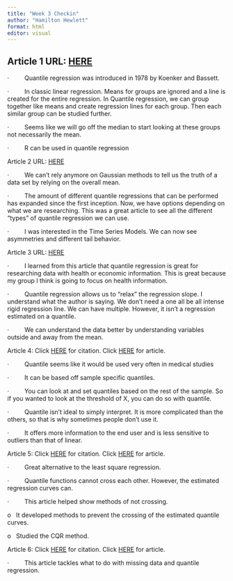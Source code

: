 ```yaml
---
title: "Week 3 Checkin"
author: "Hamilton Hewlett"
format: html
editor: visual
---
```


## Article 1 URL: [HERE](https://uwf-flvc.primo.exlibrisgroup.com/discovery/fulldisplay?docid=cdi_proquest_miscellaneous_38368363&context=PC&vid=01FALSC_UWF:UWF&lang=en&search_scope=MyInst_and_CI&adaptor=Primo%20Central&tab=Everything&query=any,contains,quantile%20regression&offset=10&pcAvailability=true)

·         Quantile regression was introduced in 1978 by Koenker and Bassett.

·         In classic linear regression. Means for groups are ignored and a line is created for the entire regression. In Quantile regression, we can group together like means and create regression lines for each group. Then each similar group can be studied further.

·         Seems like we will go off the median to start looking at these groups not necessarily the mean.

·         R can be used in quantile regression

Article 2 URL: [HERE](https://uwf-flvc.primo.exlibrisgroup.com/discovery/fulldisplay?docid=cdi_annualreviews_primary_10_1146_annurev_economics_063016_103651&context=PC&vid=01FALSC_UWF:UWF&lang=en&search_scope=MyInst_and_CI&adaptor=Primo%20Central&tab=Everything&query=any,contains,quantile%20regression&offset=0&pcAvailability=true)

·         We can’t rely anymore on Gaussian methods to tell us the truth of a data set by relying on the overall mean.

·         The amount of different quantile regressions that can be performed has expanded since the first inception. Now, we have options depending on what we are researching. This was a great article to see all the different “types” of quantile regression we can use.

·         I was interested in the Time Series Models. We can now see asymmetries and different tail behavior.  

Article 3 URL: [HERE](https://www.ncbi.nlm.nih.gov/pmc/articles/PMC4054530/)

·         I learned from this article that quantile regression is great for researching data with health or economic information. This is great because my group I think is going to focus on health information.

·         Quantile regression allows us to “relax” the regression slope. I understand what the author is saying. We don’t need a one all be all intense rigid regression line. We can have multiple. However, it isn’t a regression estimated on a quantile.

·         We can understand the data better by understanding variables outside and away from the mean.

Article 4: Click [HERE](https://uwf-flvc.primo.exlibrisgroup.com/discovery/fulldisplay?docid=cdi_proquest_miscellaneous_1548635552&context=PC&vid=01FALSC_UWF:UWF&lang=en&search_scope=CentralIndex&adaptor=Primo%20Central&tab=CentralIndex&query=any,contains,quantile%20regression&offset=30) for citation. Click [HERE](https://watermark.silverchair.com/kwu178.pdf?token=AQECAHi208BE49Ooan9kkhW_Ercy7Dm3ZL_9Cf3qfKAc485ysgAAA04wggNKBgkqhkiG9w0BBwagggM7MIIDNwIBADCCAzAGCSqGSIb3DQEHATAeBglghkgBZQMEAS4wEQQMC6Rbe2RJn858P_VOAgEQgIIDAb8iBr1o_JKw-P_gZbfn6L7rUhihGKyKjvbSRUEhjEch1A_RirdOmYOCSJCxMTJDi0FLNFa5LYkFl5is9k9pqwnxzoN__ZT0YUxURlTbKt9PgS1Ii1dcdhWwwOGctIDFLkYGKM3YjPMkz-382EuuSvdJhfEkovaY5g79Hrv_Duzx6-qEkPRGQB4s2rgP9iLnoVM_nY-8ZVqq3IyvLVHBtHEh7B7zxmIzmkm2jReSxjeMHoy5er0D0HnrjacMHm0LOrbi2kFoSkqMBAlt8nX902jpxl9h_3HVTsfkX_0_Uza4V7YWG1hGpsrAluHF-732lSSPZgvqBx_90Se1BM5JcqnyS6ABPcHqwqOODVhg22oEp4jv49ijxrWCgKU289-SleE-nKvQDGNJNUj6WuyV_bc8i56ESTWjvBtm2pEEa9tV9DSTIAsZ-MTQhoHJWyTyIyo0GQTfPGArKZujtcwpNtRmpt8-0QLTLR9e_vfgeUakbYac3WM5-9QwC7NsXPMQdywzZAJnn8Xp2Uclb3bEX6a7uafknG1jOfMMBEkAN699DY7CNOC2sYzZFn5y_Y0LfGRyuvgIOeeHnMW0coJy4Lz5WzySMvzW1-QnNaiiLl12qb-Whx5cINjFAZ2EGd38SGO2A6-5aG-r3dfqzqV9oRX4n8x-Qsf31-cS1LqKHzqwtteWAKCOLpmK_BdsjbyKUFgI6FJTKQzMeLV2YWC5sqYmv2gHjbFYH8pxAOs4v1KFGkwmwc9TE97X-dzRNCblNX0Hf6BaZfHv97py7AuxwYTrFnX9XeSn7YcqGMx73qDELN21d5haTJr44qtz9mDkMSL-mpdWjdbF0uCmuGCchBHZmhVCi3C4psVj7N8rjoVlvUq7BAINgkeUynNh585aXXXo2MyWSF8Xf5D9UjkeOKYcGgtM2n2E0bclO3k-fEbFi6acywYlPtCZQsvG3UPL5G-v0IaRmO0iWkATF0w9Ey_y9K8qCuCEV7iAXUbpnQrR--hJ94FfOwQTIyZ1huoZBOE) for article.

·         Quantile seems like it would be used very often in medical studies

·         It can be based off sample specific quantiles.

·         You can look at and set quantiles based on the rest of the sample. So if you wanted to look at the threshold of X, you can do so with quantile.

·         Quantile isn’t ideal to simply interpret. It is more complicated than the others, so that is why sometimes people don’t use it.

·         It offers more information to the end user and is less sensitive to outliers than that of linear.

Article 5: Click [HERE](https://uwf-flvc.primo.exlibrisgroup.com/discovery/fulldisplay?docid=cdi_unpaywall_primary_10_1080_07350015_2021_2013245&context=PC&vid=01FALSC_UWF:UWF&lang=en&search_scope=CentralIndex&adaptor=Primo%20Central&tab=CentralIndex&query=any,contains,quantile%20regression%20explained&offset=10) for citation. Click [HERE](https://www.tandfonline.com/doi/pdf/10.1080/07350015.2021.2013245) for article.

·         Great alternative to the least square regression.

·         Quantile functions cannot cross each other. However, the estimated regression curves can.

·         This article helped show methods of not crossing.

o   It developed methods to prevent the crossing of the estimated quantile curves.

o   Studied the CQR method.

Article 6: Click [HERE](https://uwf-flvc.primo.exlibrisgroup.com/discovery/fulldisplay?docid=cdi_jstor_primary_24739489&context=PC&vid=01FALSC_UWF:UWF&lang=en&search_scope=CentralIndex&adaptor=Primo%20Central&tab=CentralIndex&query=any,contains,quantile%20regression%20explained&offset=40) for citation. Click [HERE](https://www-jstor-org.ezproxy.lib.uwf.edu/stable/pdf/24739489) for article.

·         This article tackles what to do with missing data and quantile regression.
